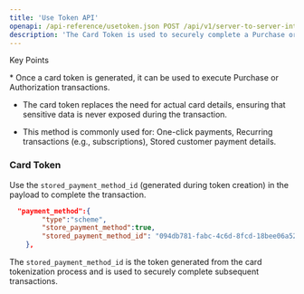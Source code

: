 ```yaml
---
title: 'Use Token API'
openapi: /api-reference/usetoken.json POST /api/v1/server-to-server-interface/payment
description: 'The Card Token is used to securely complete a Purchase or Authorization transaction without needing to re-enter sensitive card details. This tokenised approach improves security and user experience'
---
```


Key Points

<Info>
  * Once a card token is generated, it can be used to execute Purchase or Authorization transactions.

  * The card token replaces the need for actual card details, ensuring that sensitive data is never exposed during the transaction.

  * This method is commonly used for:
    One-click payments,
    Recurring transactions (e.g., subscriptions),
    Stored customer payment details.
</Info>

### Card Token

Use the `stored_payment_method_id` (generated during token creation) in the payload to complete the transaction.

```json Request Example
  "payment_method":{
        "type":"scheme",
        "store_payment_method":true,
        "stored_payment_method_id": "094db781-fabc-4c6d-8fcd-18bee06a527a"
    },  
```

The `stored_payment_method_id` is the token generated from the card tokenization process and is used to securely complete subsequent transactions.
